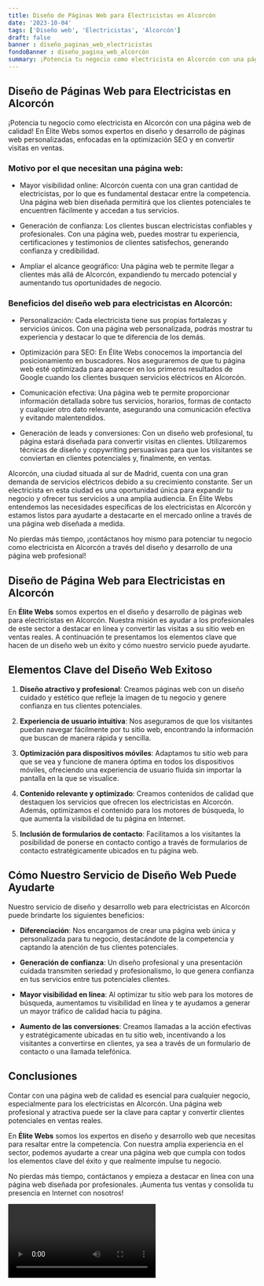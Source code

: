 ```yaml
---
title: Diseño de Páginas Web para Electricistas en Alcorcón
date: '2023-10-04'
tags: ['Diseño web', 'Electricistas', 'Alcorcón']
draft: false
banner : diseño_paginas_web_electricistas
fondoBanner : diseño_pagina_web_alcorcón
summary: ¡Potencia tu negocio como electricista en Alcorcón con una página web de calidad! En Élite Webs somos expertos en diseño y desarrollo de páginas web personalizadas, enfocadas en la optimización SEO y en convertir visitas en ventas.
---
```


## Diseño de Páginas Web para Electricistas en Alcorcón

¡Potencia tu negocio como electricista en Alcorcón con una página web de calidad! En Élite Webs somos expertos en diseño y desarrollo de páginas web personalizadas, enfocadas en la optimización SEO y en convertir visitas en ventas.

### Motivo por el que necesitan una página web:

- Mayor visibilidad online: Alcorcón cuenta con una gran cantidad de electricistas, por lo que es fundamental destacar entre la competencia. Una página web bien diseñada permitirá que los clientes potenciales te encuentren fácilmente y accedan a tus servicios.

- Generación de confianza: Los clientes buscan electricistas confiables y profesionales. Con una página web, puedes mostrar tu experiencia, certificaciones y testimonios de clientes satisfechos, generando confianza y credibilidad.

- Ampliar el alcance geográfico: Una página web te permite llegar a clientes más allá de Alcorcón, expandiendo tu mercado potencial y aumentando tus oportunidades de negocio.

### Beneficios del diseño web para electricistas en Alcorcón:

- Personalización: Cada electricista tiene sus propias fortalezas y servicios únicos. Con una página web personalizada, podrás mostrar tu experiencia y destacar lo que te diferencia de los demás.

- Optimización para SEO: En Élite Webs conocemos la importancia del posicionamiento en buscadores. Nos aseguraremos de que tu página web esté optimizada para aparecer en los primeros resultados de Google cuando los clientes busquen servicios eléctricos en Alcorcón.

- Comunicación efectiva: Una página web te permite proporcionar información detallada sobre tus servicios, horarios, formas de contacto y cualquier otro dato relevante, asegurando una comunicación efectiva y evitando malentendidos.

- Generación de leads y conversiones: Con un diseño web profesional, tu página estará diseñada para convertir visitas en clientes. Utilizaremos técnicas de diseño y copywriting persuasivas para que los visitantes se conviertan en clientes potenciales y, finalmente, en ventas.

Alcorcón, una ciudad situada al sur de Madrid, cuenta con una gran demanda de servicios eléctricos debido a su crecimiento constante. Ser un electricista en esta ciudad es una oportunidad única para expandir tu negocio y ofrecer tus servicios a una amplia audiencia. En Élite Webs entendemos las necesidades específicas de los electricistas en Alcorcón y estamos listos para ayudarte a destacarte en el mercado online a través de una página web diseñada a medida.

No pierdas más tiempo, ¡contáctanos hoy mismo para potenciar tu negocio como electricista en Alcorcón a través del diseño y desarrollo de una página web profesional!


<GifSeo />

<Cta />

## Diseño de Página Web para Electricistas en Alcorcón

En **Élite Webs** somos expertos en el diseño y desarrollo de páginas web para electricistas en Alcorcón. Nuestra misión es ayudar a los profesionales de este sector a destacar en línea y convertir las visitas a su sitio web en ventas reales. A continuación te presentamos los elementos clave que hacen de un diseño web un éxito y cómo nuestro servicio puede ayudarte.

## Elementos Clave del Diseño Web Exitoso

1. **Diseño atractivo y profesional**: Creamos páginas web con un diseño cuidado y estético que refleje la imagen de tu negocio y genere confianza en tus clientes potenciales.

2. **Experiencia de usuario intuitiva**: Nos aseguramos de que los visitantes puedan navegar fácilmente por tu sitio web, encontrando la información que buscan de manera rápida y sencilla.

3. **Optimización para dispositivos móviles**: Adaptamos tu sitio web para que se vea y funcione de manera óptima en todos los dispositivos móviles, ofreciendo una experiencia de usuario fluida sin importar la pantalla en la que se visualice.

4. **Contenido relevante y optimizado**: Creamos contenidos de calidad que destaquen los servicios que ofrecen los electricistas en Alcorcón. Además, optimizamos el contenido para los motores de búsqueda, lo que aumenta la visibilidad de tu página en Internet.

5. **Inclusión de formularios de contacto**: Facilitamos a los visitantes la posibilidad de ponerse en contacto contigo a través de formularios de contacto estratégicamente ubicados en tu página web.

## Cómo Nuestro Servicio de Diseño Web Puede Ayudarte

Nuestro servicio de diseño y desarrollo web para electricistas en Alcorcón puede brindarte los siguientes beneficios:

- **Diferenciación**: Nos encargamos de crear una página web única y personalizada para tu negocio, destacándote de la competencia y captando la atención de tus clientes potenciales.

- **Generación de confianza**: Un diseño profesional y una presentación cuidada transmiten seriedad y profesionalismo, lo que genera confianza en tus servicios entre tus potenciales clientes.

- **Mayor visibilidad en línea**: Al optimizar tu sitio web para los motores de búsqueda, aumentamos tu visibilidad en línea y te ayudamos a generar un mayor tráfico de calidad hacia tu página.

- **Aumento de las conversiones**: Creamos llamadas a la acción efectivas y estratégicamente ubicadas en tu sitio web, incentivando a los visitantes a convertirse en clientes, ya sea a través de un formulario de contacto o una llamada telefónica.

## Conclusiones

Contar con una página web de calidad es esencial para cualquier negocio, especialmente para los electricistas en Alcorcón. Una página web profesional y atractiva puede ser la clave para captar y convertir clientes potenciales en ventas reales.

En **Élite Webs** somos los expertos en diseño y desarrollo web que necesitas para resaltar entre la competencia. Con nuestra amplia experiencia en el sector, podemos ayudarte a crear una página web que cumpla con todos los elementos clave del éxito y que realmente impulse tu negocio.

No pierdas más tiempo, contáctanos y empieza a destacar en línea con una página web diseñada por profesionales. ¡Aumenta tus ventas y consolida tu presencia en Internet con nosotros!

<Video />

<CtaBot job='Electricistas' city='Alcorcón'/>

<Gmaps query='Alcorcón+españa+maps' />
